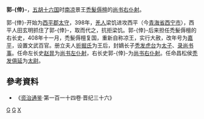 '''郭-{倖}-'''，[[五胡十六国|五胡十六国]]时[[南凉|南凉]]景王[[禿髮傉檀|禿髮傉檀]]的[[尚书右仆射|尚书右仆射]]。

郭-{倖}-开始为[[西平郡|西平郡]][[太守|太守]]，398年，[[羌人|羌人]]梁饥进攻西平（今[[青海省|青海省]][[西宁市|西宁市]]），西平人田玄明抓住了郭-{倖}-，取而代之，抗拒梁饥。郭-{倖}-后来担任禿髮傉檀的右长史，408年十一月，禿髮傉檀复国，重新自称凉王，实行大赦，改年号为[[嘉平_(南凉)|嘉平]]，设置文武百官。册立夫人[[折掘王后|折掘氏]]为王后，封嫡长子[[秃发虎台|秃发虎台]]为[[太子|太子]]、[[录尚书事|录尚书事]]。任命左长史[[赵晁|赵晁]]为[[尚书左仆射|尚书左仆射]]，右长史郭-{倖}-为[[尚书右仆射|尚书右仆射]]。任命昌松侯[[秃发俱延|秃发俱延]]为[[太尉|太尉]]。
== 參考資料 ==
* 《[[资治通鉴|资治通鉴]]·第一百一十四卷·晋纪三十六》
[[Category:南凉官员|G]]
[[Category:尚书右仆射|G]]
[[Category:郭姓|X]]